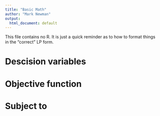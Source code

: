 ```yaml
---
title: "Basic Math"
author: "Mark Newman"
output:
  html_document: default
---
```


This file contains no R. It is just a quick reminder as to how to format things in the "correct" LP form.

# Descision variables


# Objective function


  
# Subject to